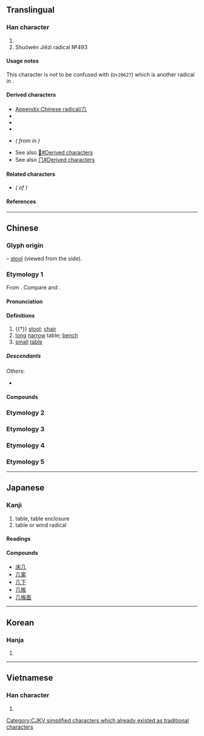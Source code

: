 {{also|凡|凢|儿|幾|}}
{{character info}}
{{character info|⼏}}
==Translingual==
{{stroke order|strokes=2}}
{{stroke order|type=animate}}

===Han character===
{{Han char|rn=16|rad=几|as=00|sn=2|four=77210|canj=HN|ids=⿰丿㇈}}

# {{mul-kangxi radical-def}}
# Shuōwén Jiězì radical №493

====Usage notes====
This character is not to be confused with {{l|mul|𠘧}} (<code>U+20627</code>) which is another radical in ''{{w|Shuowen Jiezi|Shuōwén}}''.

====Derived characters====
* [[Appendix:Chinese radical/几]]
* {{l|mul|[[仉]], [[叽]], [[𡚫]], [[㞦]], [[𢁒]], [[𢎪]], [[𢖯]], [[𢩫]], [[㲹]], [[𤜝]], [[𨸔]], [[机]], [[𭭙]], [[𣦽]], [[𣬠]], [[玑]], [[肌]], [[矶]], [[𥘌]], [[𬓠]], [[竌]], [[䘛]], [[籶]], [[𥾊]], [[𰭗]], [[𫇔]], [[虮]], [[𮗸]], [[𧺋]], [[𧾾]], [[䡄]], [[𨱙]], [[釠]]([[𰽕]]), [[𮓟]], [[𩉜]], [[飢]]([[饥]]), [[𩨒]], [[𮬥]], [[𪊋]], [[𣽳]], [[𧇔]], [[𧶹]], [[𪗗]]}}
* {{l|mul|[[亢]], [[𡯂]], [[冗]], [[𭅠]], [[宂]], [[𫵳]], [[𭙍]], [[芁]], [[𣱻]], [[𠫞]], [[𤴪]], [[𥃯]], [[秃]], [[𥤤]], [[𥩕]], [[𦒲]], [[虎]], [[𧘊]], [[𧟣]], [[咒]], [[壳]], [[𢆻]], [[亮]], [[𩁸]], [[𣑽]], [[𧦕]], [[髠]], [[焭]],<!-- Note: 鳧/鳬(凫) is derived from 𠘧 not 几 (Refer Shuōwén) --> [[𪎑]], [[麂]], [[𨳋]], [[𭍚]]}} <!-- Note: Characters not found under radical index of 几 -->
* {{l|mul|[[䢳]], [[𧆡]], [[𩑏]], [[𬺲]], [[𧦔]], [[斻]], [[𣃲]]}} <!-- Note: Characters not found under radical index of 几 -->
* {{l|mul|[[讥]], [[机]]<!-- Note: 机 also exists as unsimplified character -->}} ''({{w|Simplified Chinese|Simplified}} from {{l|mul|[[譏]], [[機]]}} in {{w|traditional Chinese}})''
* See also [[𠘧#Derived characters]]
* See also [[𠘨#Derived characters]]

====Related characters====
* {{l|mul|[[幾]]}} ''({{w|Traditional Chinese|Traditional form}} of {{lang|mul|几}})''

====References====
{{Han ref|kx=0133.570|dkj=01737|dj=0299.080|hdz=10275.190|uh=51E0}}

----

==Chinese==

===Glyph origin===
{{Han etym}}
{{liushu|p}} – [[stool]] (viewed from the side).

===Etymology 1===
{{zh-forms|alt=𠀃,机}}

From {{inh|zh|sit-pro|*krəj||foot, leg; stool}}. Compare {{cog|bo|ཁྲི}} and {{cog|my|ခြေ}}.

====Pronunciation====
{{zh-pron
|m=jī,jǐ,2nb=literary variant in Taiwan
|ma=y
|c=gei1,gei2
|md=gī
|mn=kí
|w=2ji
|mc=y
|oc=y
|cat=n
}}

====Definitions====
{{zh-hanzi}}

# {{†}} [[stool]]; [[chair]]
# [[long]] [[narrow]] table; [[bench]]
# [[small]] [[table]]
#: {{zh-x|茶几|tea table}}

=====Descendants=====
{{CJKV||き|궤|kỉ}}
''Others'':
* {{desc|bor=1|vi|ghế||chair}}

====Compounds====
{{zh-der|伏几|几几|几席|几杖|几案|几筵|方几|明窗淨几|燕几|窗明几淨|茶几|隱几|雪窗螢几|高几}}

===Etymology 2===
{{zh-see|幾}}

===Etymology 3===
{{zh-see|人|v}}

===Etymology 4===
{{zh-see|明|a}}

===Etymology 5===
{{zh-see|𠘧|v}}

----

==Japanese==

===Kanji===
{{ja-kanji|grade=|rs=几00}}

# table, table enclosure
# table or wind radical

====Readings====
{{ja-readings
|goon=き
|kanon=き
|kun=つくえ-
|nanori=おしまずき
}}

====Compounds====
* [[床几]]
* [[几案]]
* [[几下]]
* [[几帳]]
* [[几帳面]]

----

==Korean==

===Hanja===
{{ko-hanja|궤}}

# {{rfdef|ko|sort=几00}}

----

==Vietnamese==

===Han character===
{{vi-readings|reading=[[kỉ]]|rs=几00}}

# {{rfdef|vi|sort=几00}}

[[Category:CJKV radicals| ]]
[[Category:CJKV simplified characters which already existed as traditional characters]]